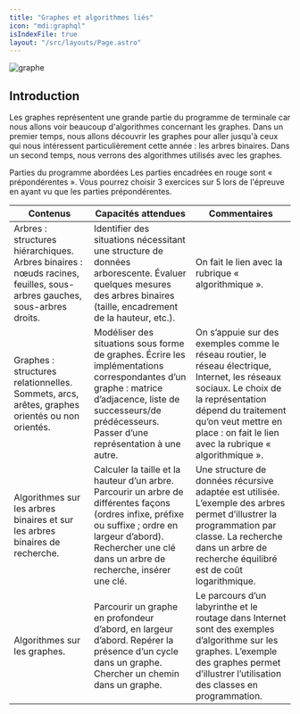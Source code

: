 ```yaml
---
title: "Graphes et algorithmes liés"
icon: "mdi:graphql"
isIndexFile: true
layout: "/src/layouts/Page.astro"
---
```


![graphe](/cours/graphe_intro.svg)

## Introduction
Les graphes représentent une grande partie du programme de terminale car nous allons voir beaucoup d'algorithmes concernant les graphes. Dans un premier temps, nous allons découvrir les graphes pour aller jusqu'à ceux qui nous intéressent particulièrement cette année : les arbres binaires. Dans un second temps, nous verrons des algorithmes utilisés avec les graphes.

Parties du programme abordées
Les parties encadrées en rouge sont « prépondérentes ». Vous pourrez choisir 3 exercices sur 5 lors de l'épreuve en ayant vu que les parties prépondérentes.

| Contenus | Capacités attendues | Commentaires |
| - | - | - |
| Arbres : structures hiérarchiques. Arbres binaires : nœuds racines, feuilles, sous-arbres gauches, sous-arbres droits. | Identifier des situations nécessitant une structure de données arborescente. Évaluer quelques mesures des arbres binaires (taille, encadrement de la hauteur, etc.). |	On fait le lien avec la rubrique « algorithmique ». |
| Graphes : structures relationnelles. Sommets, arcs, arêtes, graphes orientés ou non orientés. | Modéliser des situations sous forme de graphes. Écrire les implémentations correspondantes d’un graphe : matrice d’adjacence, liste de successeurs/de prédécesseurs. Passer d’une représentation à une autre. |	On s’appuie sur des exemples comme le réseau routier, le réseau électrique, Internet, les réseaux sociaux. Le choix de la représentation dépend du traitement qu’on veut mettre en place : on fait le lien avec la rubrique « algorithmique ». |
| Algorithmes sur les arbres binaires et sur les arbres binaires de recherche. | Calculer la taille et la hauteur d’un arbre. Parcourir un arbre de différentes façons (ordres infixe, préfixe ou suffixe ; ordre en largeur d’abord). Rechercher une clé dans un arbre de recherche, insérer une clé. | Une structure de données récursive adaptée est utilisée. L’exemple des arbres permet d’illustrer la programmation par classe. La recherche dans un arbre de recherche équilibré est de coût logarithmique. |
| Algorithmes sur les graphes. | Parcourir un graphe en profondeur d’abord, en largeur d’abord. Repérer la présence d’un cycle dans un graphe. Chercher un chemin dans un graphe. | Le parcours d’un labyrinthe et le routage dans Internet sont des exemples d’algorithme sur les graphes. L’exemple des graphes permet d’illustrer l’utilisation des classes en programmation. |
